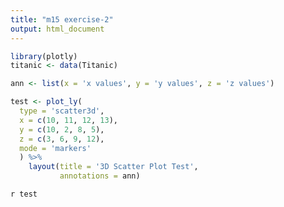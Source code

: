 ```yaml
---
title: "m15 exercise-2"
output: html_document
---
```


```r
library(plotly)
titanic <- data(Titanic)

ann <- list(x = 'x values', y = 'y values', z = 'z values')

test <- plot_ly(
  type = 'scatter3d',
  x = c(10, 11, 12, 13),
  y = c(10, 2, 8, 5),
  z = c(3, 6, 9, 12),
  mode = 'markers'
  ) %>% 
    layout(title = '3D Scatter Plot Test',
           annotations = ann)
```

`r test`